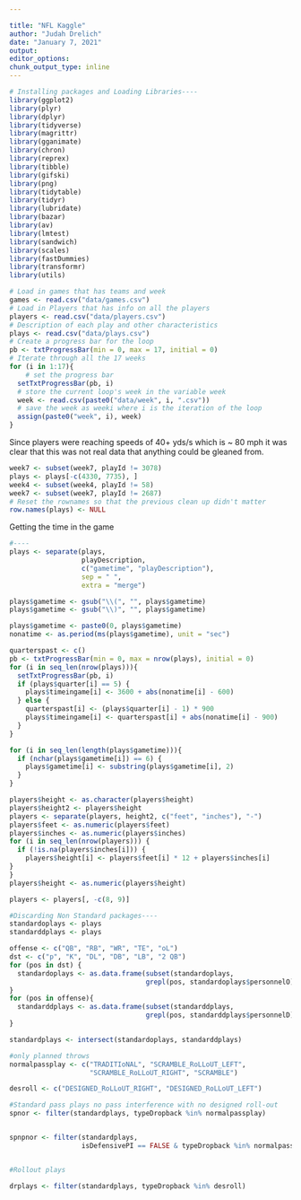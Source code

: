 ```yaml
---

title: "NFL Kaggle"
author: "Judah Drelich"
date: "January 7, 2021"
output:
editor_options: 
chunk_output_type: inline
---
```


```r
# Installing packages and Loading Libraries----
library(ggplot2)
library(plyr)
library(dplyr)
library(tidyverse)
library(magrittr)
library(gganimate)
library(chron)
library(reprex)
library(tibble)
library(gifski)
library(png)
library(tidytable)
library(tidyr)
library(lubridate)
library(bazar)
library(av)
library(lmtest)
library(sandwich)
library(scales)
library(fastDummies)
library(transformr)
library(utils)
```

```r
# Load in games that has teams and week
games <- read.csv("data/games.csv")
# Load in Players that has info on all the players
players <- read.csv("data/players.csv")
# Description of each play and other characteristics
plays <- read.csv("data/plays.csv")
# Create a progress bar for the loop
pb <- txtProgressBar(min = 0, max = 17, initial = 0)
# Iterate through all the 17 weeks
for (i in 1:17){
    # set the progress bar  
  setTxtProgressBar(pb, i)
  # store the current loop's week in the variable week
  week <- read.csv(paste0("data/week", i, ".csv"))
  # save the week as weeki where i is the iteration of the loop
  assign(paste0("week", i), week)
}
```

Since players were reaching speeds of 40+ yds/s which is ~ 80 mph it was clear that this was not real data that anything could be gleaned from.
```r

week7 <- subset(week7, playId != 3078)
plays <- plays[-c(4330, 7735), ]
week4 <- subset(week4, playId != 58)
week7 <- subset(week7, playId != 2687)
# Reset the rownames so that the previous clean up didn't matter
row.names(plays) <- NULL
```

Getting the time in the game
```r
#----
plays <- separate(plays,
                  playDescription,
                  c("gametime", "playDescription"),
                  sep = " ",
                  extra = "merge")

plays$gametime <- gsub("\\(", "", plays$gametime)
plays$gametime <- gsub("\\)", "", plays$gametime)

plays$gametime <- paste0(0, plays$gametime)
nonatime <- as.period(ms(plays$gametime), unit = "sec")

quarterspast <- c()
pb <- txtProgressBar(min = 0, max = nrow(plays), initial = 0)
for (i in seq_len(nrow(plays))){
  setTxtProgressBar(pb, i)
  if (plays$quarter[i] == 5) {
    plays$timeingame[i] <- 3600 + abs(nonatime[i] - 600)
  } else {
    quarterspast[i] <- (plays$quarter[i] - 1) * 900
    plays$timeingame[i] <- quarterspast[i] + abs(nonatime[i] - 900)
  }
}

for (i in seq_len(length(plays$gametime))){
  if (nchar(plays$gametime[i]) == 6) {
    plays$gametime[i] <- substring(plays$gametime[i], 2)
  }
}
```

```r


players$height <- as.character(players$height)
players$height2 <- players$height
players <- separate(players, height2, c("feet", "inches"), "-")
players$feet <- as.numeric(players$feet)
players$inches <- as.numeric(players$inches)
for (i in seq_len(nrow(players))) {
  if (!is.na(players$inches[i])) {
    players$height[i] <- players$feet[i] * 12 + players$inches[i]
}
}
players$height <- as.numeric(players$height)

players <- players[, -c(8, 9)]
```

```r
#Discarding Non Standard packages----
standardoplays <- plays
standarddplays <- plays

offense <- c("QB", "RB", "WR", "TE", "oL")
dst <- c("p", "K", "DL", "DB", "LB", "2 QB")
for (pos in dst) {
  standardoplays <- as.data.frame(subset(standardoplays,
                                  grepl(pos, standardoplays$personnelO) == 0))
}
for (pos in offense){
  standarddplays <- as.data.frame(subset(standarddplays,
                                  grepl(pos, standarddplays$personnelD) == 0))
}

standardplays <- intersect(standardoplays, standarddplays)

#only planned throws
normalpassplay <- c("TRADITIoNAL", "SCRAMBLE_RoLLoUT_LEFT",
                    "SCRAMBLE_RoLLoUT_RIGHT", "SCRAMBLE")

desroll <- c("DESIGNED_RoLLoUT_RIGHT", "DESIGNED_RoLLoUT_LEFT")

#Standard pass plays no pass interference with no designed roll-out
spnor <- filter(standardplays, typeDropback %in% normalpassplay)


spnpnor <- filter(standardplays,
                  isDefensivePI == FALSE & typeDropback %in% normalpassplay)


#Rollout plays

drplays <- filter(standardplays, typeDropback %in% desroll)
```